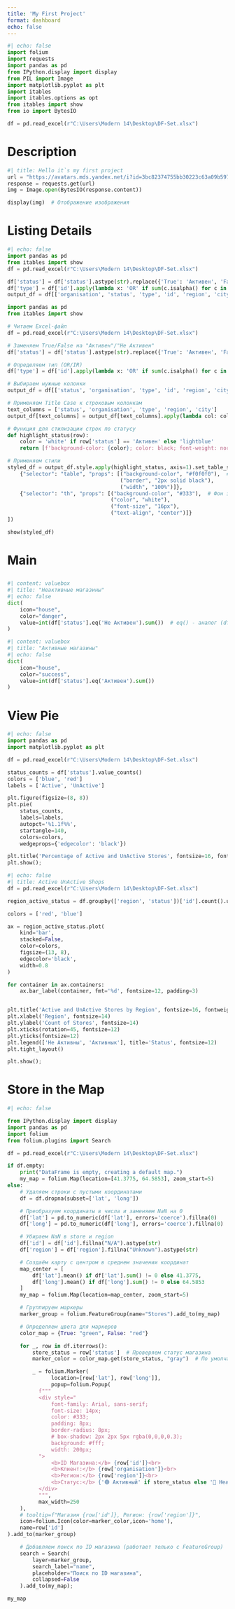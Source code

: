 ```yaml
---
title: 'My First Project'
format: dashboard
echo: false
---
```


```python

#| echo: false
import folium
import requests
import pandas as pd
from IPython.display import display
from PIL import Image
import matplotlib.pyplot as plt
import itables
import itables.options as opt
from itables import show
from io import BytesIO

df = pd.read_excel(r"C:\Users\Modern 14\Desktop\DF-Set.xlsx")

```

# Description



```python
#| title: Hello it`s my first project
url = "https://avatars.mds.yandex.net/i?id=3bc82374755bb30223c63a09b5977c4aa04551f4-12615842-images-thumbs&n=13.jpeg"
response = requests.get(url)
img = Image.open(BytesIO(response.content))

display(img)  # Отображение изображения

```


# Listing Details


```python

#| echo: false
import pandas as pd
from itables import show
df = pd.read_excel(r"C:\Users\Modern 14\Desktop\DF-Set.xlsx")

df['status'] = df['status'].astype(str).replace({'True': 'Активен', 'False': 'Не Активен'})
df['type'] = df['id'].apply(lambda x: 'OR' if sum(c.isalpha() for c in str(x)) >= 2 else 'IR')
output_df = df[['organisation', 'status', 'type', 'id', 'region', 'city']].reset_index(drop=True)
```


```python
import pandas as pd
from itables import show

# Читаем Excel-файл
df = pd.read_excel(r"C:\Users\Modern 14\Desktop\DF-Set.xlsx")

# Заменяем True/False на "Активен"/"Не Активен"
df['status'] = df['status'].astype(str).replace({'True': 'Активен', 'False': 'Не Активен'})

# Определяем тип (OR/IR)
df['type'] = df['id'].apply(lambda x: 'OR' if sum(c.isalpha() for c in str(x)) >= 2 else 'IR')

# Выбираем нужные колонки
output_df = df[['status', 'organisation', 'type', 'id', 'region', 'city']].reset_index(drop=True)

# Применяем Title Case к строковым колонкам
text_columns = ['status', 'organisation', 'type', 'region', 'city']
output_df[text_columns] = output_df[text_columns].apply(lambda col: col.astype(str).str.title())

# Функция для стилизации строк по статусу
def highlight_status(row):
    color = 'white' if row['status'] == 'Активен' else 'lightblue'
    return [f'background-color: {color}; color: black; font-weight: normal;' for _ in row]

# Применяем стили
styled_df = output_df.style.apply(highlight_status, axis=1).set_table_styles([
    {"selector": "table", "props": [("background-color", "#f0f0f0"),  # Фон всей таблицы
                                    ("border", "2px solid black"),
                                    ("width", "100%")]},
    {"selector": "th", "props": [("background-color", "#333"),  # Фон заголовков
                                 ("color", "white"),
                                 ("font-size", "16px"),
                                 ("text-align", "center")]}
])

show(styled_df)
```


# Main

## {height=10%}


```python
#| content: valuebox
#| title: "Неактивные магазины"
#| echo: false
dict(
    icon="house",
    color="danger",
    value=int(df['status'].eq('Не Активен').sum())  # eq() - аналог (df['status'] == 'Не Активен')
)
```

```python
#| content: valuebox
#| title: "Активные магазины"
#| echo: false
dict(
    icon="house",
    color="success",
    value=int(df['status'].eq('Активен').sum())  
)
```


# View Pie

```python
#| echo: false
import pandas as pd
import matplotlib.pyplot as plt

df = pd.read_excel(r"C:\Users\Modern 14\Desktop\DF-Set.xlsx")

status_counts = df['status'].value_counts()
colors = ['blue', 'red']
labels = ['Active', 'UnActive']

plt.figure(figsize=(8, 8))
plt.pie(
    status_counts, 
    labels=labels, 
    autopct='%1.1f%%', 
    startangle=140, 
    colors=colors,
    wedgeprops={'edgecolor': 'black'})

plt.title('Percentage of Active and UnActive Stores', fontsize=16, fontweight='bold')
plt.show();
```

```python
#| echo: false
#| title: Active UnActive Shops
df = pd.read_excel(r"C:\Users\Modern 14\Desktop\DF-Set.xlsx")

region_active_status = df.groupby(['region', 'status'])['id'].count().unstack(fill_value=0)

colors = ['red', 'blue']

ax = region_active_status.plot(
    kind='bar',
    stacked=False,
    color=colors,
    figsize=(13, 8),
    edgecolor='black',
    width=0.8
)

for container in ax.containers:
    ax.bar_label(container, fmt='%d', fontsize=12, padding=3)


plt.title('Active and UnActive Stores by Region', fontsize=16, fontweight='bold')
plt.xlabel('Region', fontsize=14)
plt.ylabel('Count of Stores', fontsize=14)
plt.xticks(rotation=45, fontsize=12)
plt.yticks(fontsize=12)
plt.legend(['Не Активны', 'Активнык'], title='Status', fontsize=12)
plt.tight_layout()

plt.show();
```

# Store in the Map


```python
#| echo: false

from IPython.display import display
import pandas as pd
import folium
from folium.plugins import Search

df = pd.read_excel(r"C:\Users\Modern 14\Desktop\DF-Set.xlsx")

if df.empty:
    print("DataFrame is empty, creating a default map.")
    my_map = folium.Map(location=[41.3775, 64.5853], zoom_start=5)
else:
    # Удаляем строки с пустыми координатами
    df = df.dropna(subset=['lat', 'long'])

    # Преобразуем координаты в числа и заменяем NaN на 0
    df['lat'] = pd.to_numeric(df['lat'], errors='coerce').fillna(0)
    df['long'] = pd.to_numeric(df['long'], errors='coerce').fillna(0)

    # Убираем NaN в store и region
    df['id'] = df['id'].fillna("N/A").astype(str)
    df['region'] = df['region'].fillna("Unknown").astype(str)

    # Создаём карту с центром в среднем значении координат
    map_center = [
        df['lat'].mean() if df['lat'].sum() != 0 else 41.3775,
        df['long'].mean() if df['long'].sum() != 0 else 64.5853
    ]
    my_map = folium.Map(location=map_center, zoom_start=5)

    # Группируем маркеры
    marker_group = folium.FeatureGroup(name="Stores").add_to(my_map)

    # Определяем цвета для маркеров
    color_map = {True: "green", False: "red"}

    for _, row in df.iterrows():
        store_status = row['status']  # Проверяем статус магазина
        marker_color = color_map.get(store_status, "gray")  # По умолчанию серый

        _ = folium.Marker(
              location=[row['lat'], row['long']],
              popup=folium.Popup(
          f"""
          <div style="
              font-family: Arial, sans-serif;
              font-size: 14px;
              color: #333;
              padding: 8px;
              border-radius: 8px;
              # box-shadow: 2px 2px 5px rgba(0,0,0,0.3);
              background: #fff;
              width: 200px;
          ">
              <b>ID Магазина:</b> {row['id']}<br>
              <b>Клиент:</b> {row['organisation']}<br>
              <b>Регион:</b> {row['region']}<br>
              <b>Статус:</b> {'🟢 Активный' if store_status else '🔴 Неактивный'}
          </div>
          """,
          max_width=250
    ),
    # tooltip=f"Магазин {row['id']}, Регион: {row['region']}",
    icon=folium.Icon(color=marker_color,icon='home'),
    name=row['id']
).add_to(marker_group)

    # Добавляем поиск по ID магазина (работает только с FeatureGroup)
    search = Search(
        layer=marker_group,
        search_label="name",
        placeholder="Поиск по ID магазина",
        collapsed=False
    ).add_to(my_map);

my_map

```


